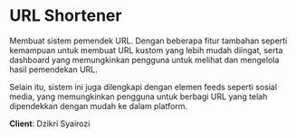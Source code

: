 # URL Shortener 

Membuat sistem pemendek URL. Dengan beberapa fitur tambahan seperti kemampuan untuk membuat URL kustom yang lebih mudah diingat, serta dashboard yang memungkinkan pengguna untuk melihat dan mengelola hasil pemendekan URL.

Selain itu, sistem ini juga dilengkapi dengan elemen feeds seperti sosial media, yang memungkinkan pengguna untuk berbagi URL yang telah dipendekkan dengan mudah ke dalam platform.

**Client**: Dzikri Syairozi